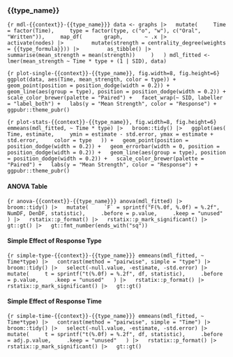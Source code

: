 ### {{type_name}}

```{r mdl-{{context}}-{{type_name}}}
data <- graphs |>
  mutate(
    Time = factor(Time),
    type = factor(type, c("o", "w"), c("Oral", "Written")),
    map_df(
      graph,
      ~ .x |>
        activate(nodes) |>
        mutate(strength = centrality_degree(weights = {{type_formula}})) |>
        as_tibble() |>
        summarise(mean_strength = mean(strength))
    )
  )
mdl_fitted <- lmer(mean_strength ~ Time * type + (1 | SID), data)
```

```{r plot-single-{{context}}-{{type_name}}, fig.width=8, fig.height=6}
ggplot(data, aes(Time, mean_strength, color = type)) +
  geom_point(position = position_dodge(width = 0.2)) +
  geom_line(aes(group = type), position = position_dodge(width = 0.2)) +
  scale_color_brewer(palette = "Paired") +
  facet_wrap(~ SID, labeller = "label_both") +
  labs(y = "Mean Strength", color = "Response") +
  ggpubr::theme_pubr()
```

```{r plot-stats-{{context}}-{{type_name}}, fig.width=8, fig.height=6}
emmeans(mdl_fitted, ~ Time * type) |>
  broom::tidy() |>
  ggplot(aes(
    Time, estimate,
    ymin = estimate - std.error, ymax = estimate + std.error,
    color = type
  )) +
  geom_point(position = position_dodge(width = 0.2)) +
  geom_errorbar(width = 0, position = position_dodge(width = 0.2)) +
  geom_line(aes(group = type), position = position_dodge(width = 0.2)) +
  scale_color_brewer(palette = "Paired") +
  labs(y = "Mean Strength", color = "Response") +
  ggpubr::theme_pubr()
```

#### ANOVA Table

```{r anova-{{context}}-{{type_name}}}
anova(mdl_fitted) |>
  broom::tidy() |>
  mutate(
    `F` = sprintf("F(%.0f, %.0f) = %.2f", NumDF, DenDF, statistic),
    .before = p.value,
    .keep = "unused"
  ) |>
  rstatix::p_format() |>
  rstatix::p_mark_significant() |>
  gt::gt() |>
  gt::fmt_number(ends_with("sq"))
```

#### Simple Effect of Response Type

```{r simple-type-{{context}}-{{type_name}}}
emmeans(mdl_fitted, ~ Time*type) |>
  contrast(method = "pairwise", simple = "type") |>
  broom::tidy() |>
  select(-null.value, -estimate, -std.error) |>
  mutate(
    t = sprintf("t(%.0f) = %.2f", df, statistic),
    .before = p.value,
    .keep = "unused"
  ) |>
  rstatix::p_format() |>
  rstatix::p_mark_significant() |>
  gt::gt()
```

#### Simple Effect of Response Time

```{r simple-time-{{context}}-{{type_name}}}
emmeans(mdl_fitted, ~ Time*type) |>
  contrast(method = "pairwise", simple = "Time") |>
  broom::tidy() |>
  select(-null.value, -estimate, -std.error) |>
  mutate(
    t = sprintf("t(%.0f) = %.2f", df, statistic),
    .before = adj.p.value,
    .keep = "unused"
  ) |>
  rstatix::p_format() |>
  rstatix::p_mark_significant() |>
  gt::gt()
```
